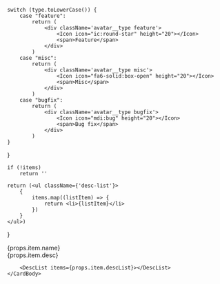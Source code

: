 
    switch (type.toLowerCase()) {
        case "feature":
            return (
                <div className='avatar__type feature'>
                    <Icon icon="ic:round-star" height="20"></Icon>
                    <span>Feature</span>
                </div>
            )
        case "misc":
            return (
                <div className='avatar__type misc'>
                    <Icon icon="fa6-solid:box-open" height="20"></Icon>
                    <span>Misc</span>
                </div>
            )
        case "bugfix":
            return (
                <div className='avatar__type bugfix'>
                    <Icon icon="mdi:bug" height="20"></Icon>
                    <span>Bug fix</span>
                </div>
            )
    }
}

    if (!items)
        return ''

    return (<ul className={'desc-list'}>
        {
            items.map((listItem) => {
                return <li>{listItem}</li>
            })
        }
    </ul>)
}

<Card>
    <CardHeader>
        <div className='avatar avatar--vertical'>
            <div className='avatar__intro card-header'>
                <div className='avatar__name'>
                    <label>{props.item.name}</label>
                </div>
                <GetIcon type={props.item.type}></GetIcon>
            </div>
        </div>
    </CardHeader>
    <CardBody
        style={{backgroundColor: 'black', color: 'silver'}}
        className='padding-vert--md'
        textAlign='left'
    >
        {props.item.desc}

        <DescList items={props.item.descList}></DescList>
    </CardBody>
</Card>